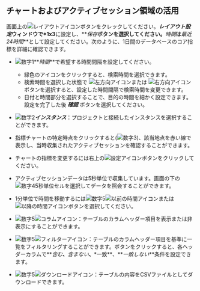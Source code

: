 ## チャートおよびアクティブセッション領域の活用

画面上の![レイアウトアイコン](/img/ico-layout-set.svg)ボタンをクレックしてください。**_レイアウト設定_**ウィンドウで**\*1x3**に設定し、**_保存_**ボタンを選択してください。**_時間_**は**_最近24時間_**として設定してください。次のように、1日間のデータベースのコア指標を詳細に確認できます。

<ProdImg img='db-count-trend-1x3.png' desc='카운트 추이' />

-   ![数字1](/img/number-01.png)**_時間_**で希望する時間間隔を設定してください。

    -   緑色のアイコンをクリックすると、検索時間を選択できます。
    -   検索時間を選択した状態で ![左方向アイコン](/img/left-arrow.svg)または ![右方向アイコン](/img/right-arrow.svg)ボタンを選択すると、設定した時間間隔で検索時間を変更できます。
    -   日付と時間部分を選択することで、目的の時間を細かく設定できます。 設定を完了した後 **_確認_** ボタンを選択してください。

-   ![数字2](/img/number-02.png)**_インスタンス_**：プロジェクトと接続したインスタンスを選択することができます。

-   指標チャートの特定時点をクリックすると(![数字3](/img/number-03.png))、該当地点を赤い線で表示し、当時収集されたアクティブセッションを確認することができます。 

-   チャートの指標を変更するには右上の![設定アイコン](/img/ico-setting.svg)ボタンをクリックしてください。 

-   アクティブセッションデータは5秒単位で収集しています。画面の下の![数字4](/img/number-04.png)5秒単位セルを選択してデータを照会することができます。

-   1分単位で時間を移動するには![数字5](/img/number-05.png)![以前の時間アイコン](/img/ico-left-time.svg)または![以降の時間アイコン](/img/ico-right-time.svg)ボタンを選択してください。

-   ![数字5](/img/number-05.png)![コラムアイコン](/img/ico-column.svg)：テーブルのカラムヘッダー項目を表示または非表示にすることができます。

-   ![数字5](/img/number-05.png)![フィルターアイコン](/img/ico-filter.svg)：テーブルのカラムヘッダー項目を基準に一覧をフィルタリングすることができます。ボタンをクリックすると、各ヘッダーカラムで**_含む_**、**_含まない_**、**\*一致**、**_一致しない_**条件を設定できます。

-   ![数字5](/img/number-05.png)![ダウンロードアイコン](/img/ico-download.svg)：テーブルの内容をCSVファイルとしてダウンロードできます。
